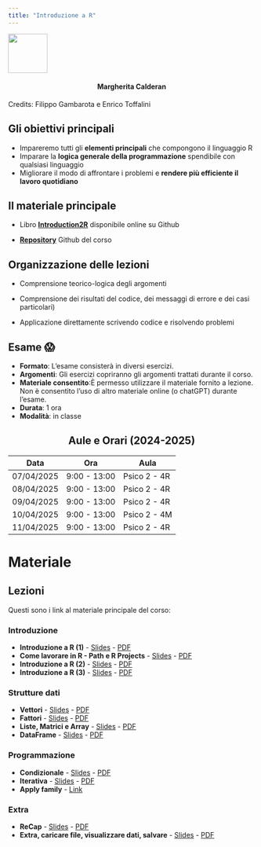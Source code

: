 ```yaml
---
title: "Introduzione a R"
---
```


![](arca_logo.svg){fig-align="center" width="80"}

#### Margherita Calderan {style="text-align: center;"}
Credits: Filippo Gambarota e Enrico Toffalini

## Gli obiettivi principali

-   Impareremo tutti gli **elementi principali** che compongono il linguaggio R
-   Imparare la **logica generale della programmazione** spendibile con qualsiasi linguaggio
-   Migliorare il modo di affrontare i problemi e **rendere più efficiente il lavoro quotidiano**

## Il materiale principale

-   Libro [**Introduction2R**](https://psicostat.github.io/Introduction2R/) disponibile online su Github

-   [**Repository**](https://github.com/arca-dpss/course-R-2425) Github del corso

## Organizzazione delle lezioni

-   Comprensione teorico-logica degli argomenti

-   Comprensione dei risultati del codice, dei messaggi di errore e dei casi particolari)

-   Applicazione direttamente scrivendo codice e risolvendo problemi

## Esame 😱

-   **Formato**: L'esame consisterà in diversi esercizi.
-   **Argomenti**: Gli esercizi copriranno gli argomenti trattati durante il corso.
-   **Materiale consentito**:È permesso utilizzare il materiale fornito a lezione. Non è consentito l'uso di altro materiale online (o chatGPT) durante l'esame.
-   **Durata**: 1 ora
-   **Modalità**: in classe


## Aule e Orari (2024-2025) {style="text-align: center;"}

| Data        | Ora           | Aula         |
|-------------|---------------|--------------|
| 07/04/2025  | 9:00 - 13:00 | Psico 2 - 4R |
| 08/04/2025  | 9:00 - 13:00  | Psico 2 - 4R |
| 09/04/2025  | 9:00 - 13:00  | Psico 2 - 4R |
| 10/04/2025  | 9:00 - 13:00  | Psico 2 - 4M |
| 11/04/2025  | 9:00 - 13:00  | Psico 2 - 4R |


# Materiale

## Lezioni

Questi sono i link al materiale principale del corso:

### Introduzione 

- **Introduzione a R (1)** - [Slides](materials/0_getStarted/0_getStarted.htlm) - [PDF](materials/0_getStarted/0_getStarted.pdf)
- **Come lavorare in R - Path e R Projects** - [Slides](materials/1_intro/1.1_intro.htlm) - [PDF](materials/1_intro/1.1_intro.pdf)
- **Introduzione a R (2)** - [Slides](materials/1_intro/1.2_intro.htlm) - [PDF](materials/1_intro/1.2_intro.pdf)
- **Introduzione a R (3)** - [Slides](materials/1_intro/1.3_funzioni&errori.htlm) - [PDF](materials/1_intro/1.3_funzioni&errori.pdf)

### Strutture dati 
- **Vettori** - [Slides](materials/2_struttureDati/2.1_vettori.html) - [PDF](materials/2_struttureDati/2.1_vettori.pdf)
- **Fattori** - [Slides](materials/2_struttureDati/2.2_fattori.html) - [PDF](materials/2_struttureDati/2.2_fattori.pdf)
- **Liste, Matrici e Array** - [Slides](materials/2_struttureDati/2.3_liste&matrici&array.html) - [PDF](materials/2_struttureDati/2.3_liste&matrici&array.pdf)
- **DataFrame** - [Slides](materials/2_struttureDati/2.4_dataframe.htlm) - [PDF](materials/2_struttureDati/2.4_dataframe.pdf)

### Programmazione
- **Condizionale** - [Slides](slides/3_data_structures/3_data_structures.html) - [PDF](slides/3_data_structures/3_data_structures.pdf)
- **Iterativa** - [Slides](slides/4_programmazione/4_programmazione.html) - [PDF](slides/4_programmazione/4_programmazione.pdf)
- **Apply family** - [Link](extra/R_problem_solving.html)


### Extra
- **ReCap** - [Slides](slides/3_data_structures/3_data_structures.html) - [PDF](slides/3_data_structures/3_data_structures.pdf)
- **Extra, caricare file, visualizzare dati, salvare** - [Slides](slides/4_programmazione/4_programmazione.html) - [PDF](slides/4_programmazione/4_programmazione.pdf)
